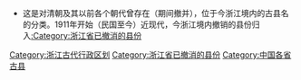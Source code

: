 * 这是对清朝及其以前各个朝代曾存在（期间撤并），位于今浙江境内的古县名的分类。1911年开始（民国至今）近现代，今浙江境内撤销的县份归入[[:Category:浙江省已撤消的县份|:Category:浙江省已撤消的县份]]
{{中国古代行政区划分类向导|state=expanded}}
[[Category:浙江古代行政区划|Category:浙江古代行政区划]]
[[Category:浙江省已撤消的县份|Category:浙江省已撤消的县份]]
[[Category:中国各省古县|Category:中国各省古县]]